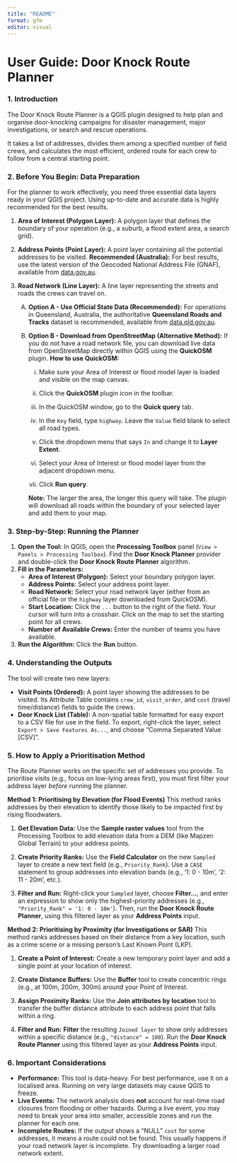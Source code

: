 ```yaml
---
title: "README"
format: gfm
editor: visual
---
```


# User Guide: Door Knock Route Planner

### 1. Introduction

The Door Knock Route Planner is a QGIS plugin designed to help plan and organise door-knocking campaigns for disaster management, major investigations, or search and rescue operations.

It takes a list of addresses, divides them among a specified number of field crews, and calculates the most efficient, ordered route for each crew to follow from a central starting point.

### 2. Before You Begin: Data Preparation

For the planner to work effectively, you need three essential data layers ready in your QGIS project. Using up-to-date and accurate data is highly recommended for the best results.

1.  **Area of Interest (Polygon Layer):** A polygon layer that defines the boundary of your operation (e.g., a suburb, a flood extent area, a search grid).

2.  **Address Points (Point Layer):** A point layer containing all the potential addresses to be visited. **Recommended (Australia):** For best results, use the latest version of the Geocoded National Address File (GNAF), available from [data.gov.au](https://data.gov.au/data/dataset/geocoded-national-address-file-g-naf).

3.  **Road Network (Line Layer):** A line layer representing the streets and roads the crews can travel on.

    A.  **Option A - Use Official State Data (Recommended):** For operations in Queensland, Australia, the authoritative **Queensland Roads and Tracks** dataset is recommended, available from [data.qld.gov.au](https://www.data.qld.gov.au/dataset/queensland-roads-and-tracks).

    B.  **Option B - Download from OpenStreetMap (Alternative Method):** If you do not have a road network file, you can download live data from OpenStreetMap directly within QGIS using the **QuickOSM** plugin. **How to use QuickOSM:**

        i.  Make sure your Area of Interest or flood model layer is loaded and visible on the map canvas.

        ii. Click the **QuickOSM** plugin icon in the toolbar.

        iii. In the QuickOSM window, go to the **Quick query** tab.

        iv. In the `Key` field, type `highway`. Leave the `Value` field blank to select all road types.

        v.  Click the dropdown menu that says `In` and change it to **Layer Extent**.

        vi. Select your Area of Interest or flood model layer from the adjacent dropdown menu.

        vii. Click **Run query**.

        **Note:** The larger the area, the longer this query will take. The plugin will download all roads within the boundary of your selected layer and add them to your map.

### 3. Step-by-Step: Running the Planner

1.  **Open the Tool:** In QGIS, open the **Processing Toolbox** panel (`View > Panels > Processing Toolbox`). Find the **Door Knock Planner** provider and double-click the **Door Knock Route Planner** algorithm.
2.  **Fill in the Parameters:**
    -   **Area of Interest (Polygon):** Select your boundary polygon layer.
    -   **Address Points:** Select your address point layer.
    -   **Road Network:** Select your road network layer (either from an official file or the `highway` layer downloaded from QuickOSM).
    -   **Start Location:** Click the `...` button to the right of the field. Your cursor will turn into a crosshair. Click on the map to set the starting point for all crews.
    -   **Number of Available Crews:** Enter the number of teams you have available.
3.  **Run the Algorithm:** Click the **Run** button.

### 4. Understanding the Outputs

The tool will create two new layers:

-   **Visit Points (Ordered):** A point layer showing the addresses to be visited. Its Attribute Table contains `crew_id`, `visit_order`, and `cost` (travel time/distance) fields to guide the crews.
-   **Door Knock List (Table):** A non-spatial table formatted for easy export to a CSV file for use in the field. To export, right-click the layer, select `Export > Save Features As...`, and choose "Comma Separated Value \[CSV\]".

### 5. How to Apply a Prioritisation Method

The Route Planner works on the specific set of addresses you provide. To prioritise visits (e.g., focus on low-lying areas first), you must first filter your address layer *before* running the planner.

**Method 1: Prioritising by Elevation (for Flood Events)** This method ranks addresses by their elevation to identify those likely to be impacted first by rising floodwaters.

1.  **Get Elevation Data:** Use the **Sample raster values** tool from the Processing Toolbox to add elevation data from a DEM (like Mapzen Global Terrain) to your address points.

2.  **Create Priority Ranks:** Use the **Field Calculator** on the new `Sampled` layer to create a new text field (e.g., `Priority_Rank`). Use a `CASE` statement to group addresses into elevation bands (e.g., '1: 0 - 10m', '2: 11 - 20m', etc.).

3.  **Filter and Run:** Right-click your `Sampled` layer, choose **Filter...**, and enter an expression to show only the highest-priority addresses (e.g., `"Priority_Rank" = '1: 0 - 10m'`). Then, run the **Door Knock Route Planner**, using this filtered layer as your **Address Points** input.

**Method 2: Prioritising by Proximity (for Investigations or SAR)** This method ranks addresses based on their distance from a key location, such as a crime scene or a missing person's Last Known Point (LKP).

1.  **Create a Point of Interest:** Create a new temporary point layer and add a single point at your location of interest.

2.  **Create Distance Buffers:** Use the **Buffer** tool to create concentric rings (e.g., at 100m, 200m, 300m) around your Point of Interest.

3.  **Assign Proximity Ranks:** Use the **Join attributes by location** tool to transfer the buffer distance attribute to each address point that falls within a ring.

4.  **Filter and Run:** **Filter** the resulting `Joined layer` to show only addresses within a specific distance (e.g., `"distance" = 100`). Run the **Door Knock Route Planner** using this filtered layer as your **Address Points** input.

### 6. Important Considerations

-   **Performance:** This tool is data-heavy. For best performance, use it on a localised area. Running on very large datasets may cause QGIS to freeze.
-   **Live Events:** The network analysis does **not** account for real-time road closures from flooding or other hazards. During a live event, you may need to break your area into smaller, accessible zones and run the planner for each one.
-   **Incomplete Routes:** If the output shows a "NULL" `cost` for some addresses, it means a route could not be found. This usually happens if your road network layer is incomplete. Try downloading a larger road network extent.

